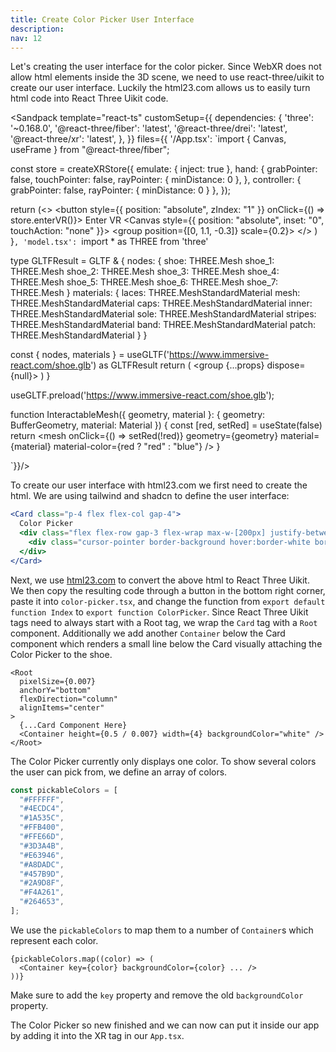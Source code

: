 ```yaml
---
title: Create Color Picker User Interface
description:
nav: 12
---
```


Let's creating the user interface for the color picker. Since WebXR does not allow html elements inside the 3D scene, we need to use react-three/uikit to create our user interface. Luckily the html23.com allows us to easily turn html code into React Three Uikit code.

<Sandpack
  template="react-ts"
  customSetup={{
    dependencies: {
      'three': '~0.168.0',
      '@react-three/fiber': 'latest',
      '@react-three/drei': 'latest',
      '@react-three/xr': 'latest',
    },
  }}
  files={{
    '/App.tsx': `import { Canvas, useFrame } from "@react-three/fiber";

const store = createXRStore({ emulate: { inject: true }, hand: {
    grabPointer: false,
    touchPointer: false,
    rayPointer: { minDistance: 0 },
  },
  controller: { grabPointer: false, rayPointer: { minDistance: 0 } }, });

  return (<>
    <button style={{ position: "absolute", zIndex: "1" }} onClick={() => store.enterVR()}>
        Enter VR
    </button>
    <Canvas style={{ position: "absolute", inset: "0", touchAction: "none" }}>
      <XR store={store}>
        <Environment preset="warehouse" />
        <group position={[0, 1.1, -0.3]} scale={0.2}>
          <Model />
        </group>
      </XR>
    </Canvas>
    </>
  )
}`, 'model.tsx': `import * as THREE from 'three'

type GLTFResult = GLTF & {
  nodes: {
    shoe: THREE.Mesh
    shoe_1: THREE.Mesh
    shoe_2: THREE.Mesh
    shoe_3: THREE.Mesh
    shoe_4: THREE.Mesh
    shoe_5: THREE.Mesh
    shoe_6: THREE.Mesh
    shoe_7: THREE.Mesh
  }
  materials: {
    laces: THREE.MeshStandardMaterial
    mesh: THREE.MeshStandardMaterial
    caps: THREE.MeshStandardMaterial
    inner: THREE.MeshStandardMaterial
    sole: THREE.MeshStandardMaterial
    stripes: THREE.MeshStandardMaterial
    band: THREE.MeshStandardMaterial
    patch: THREE.MeshStandardMaterial
  }
}

  const { nodes, materials } = useGLTF('https://www.immersive-react.com/shoe.glb') as GLTFResult
  return (
    <group {...props} dispose={null}>
      <InteractableMesh geometry={nodes.shoe.geometry} material={materials.laces} />
      <InteractableMesh geometry={nodes.shoe_1.geometry} material={materials.mesh} />
      <InteractableMesh geometry={nodes.shoe_2.geometry} material={materials.caps} />
      <InteractableMesh geometry={nodes.shoe_3.geometry} material={materials.inner} />
      <InteractableMesh geometry={nodes.shoe_4.geometry} material={materials.sole} />
      <InteractableMesh
        geometry={nodes.shoe_5.geometry}
        material={materials.stripes}
      />
      <InteractableMesh geometry={nodes.shoe_6.geometry} material={materials.band} />
      <InteractableMesh geometry={nodes.shoe_7.geometry} material={materials.patch} />
    </group>
  )
}

useGLTF.preload('https://www.immersive-react.com/shoe.glb');

function InteractableMesh({ geometry, material }: { geometry: BufferGeometry, material: Material }) {
  const [red, setRed] = useState(false)
  return <mesh onClick={() => setRed(!red)} geometry={geometry} material={material} material-color={red ? "red" : "blue"} />
}

`}}/>


To create our user interface with html23.com we first need to create the html. We are using tailwind and shadcn to define the user interface:

```jsx
<Card class="p-4 flex flex-col gap-4">
  Color Picker
  <div class="flex flex-row gap-3 flex-wrap max-w-[200px] justify-between">
    <div class="cursor-pointer border-background hover:border-white border-2 w-5 h-5 rounded-full bg-[#ff0000]"></div>
  </div>
</Card>
```

Next, we use [html23.com](https://html23.com) to convert the above html to React Three Uikit. We then copy the resulting code through a button in the bottom right corner, paste it into `color-picker.tsx`, and change the function from `export default function Index` to `export function ColorPicker`. Since React Three Uikit tags need to always start with a Root tag, we wrap the `Card` tag with a `Root` component. Additionally we add another `Container` below the Card component which renders a small line below the Card visually attaching the Color Picker to the shoe.

```tsx
<Root
  pixelSize={0.007}
  anchorY="bottom"
  flexDirection="column"
  alignItems="center"
>
  {...Card Component Here}
  <Container height={0.5 / 0.007} width={4} backgroundColor="white" />
</Root>
```

The Color Picker currently only displays one color. To show several colors the user can pick from, we define an array of colors.

```ts
const pickableColors = [
  "#FFFFFF",
  "#4ECDC4",
  "#1A535C",
  "#FFB400",
  "#FFE66D",
  "#3D3A4B",
  "#E63946",
  "#A8DADC",
  "#457B9D",
  "#2A9D8F",
  "#F4A261",
  "#264653",
];
```

We use the `pickableColors` to map them to a number of `Container`s which represent each color.

```tsx
{pickableColors.map((color) => (
  <Container key={color} backgroundColor={color} ... />
))}
```

Make sure to add the `key` property and remove the old `backgroundColor` property.

The Color Picker so new finished and we can now can put it inside our app by adding it into the XR tag in our `App.tsx`. 
